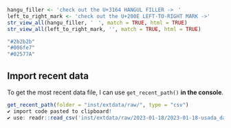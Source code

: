 ```r
hangu_filler <- 'check out the U+3164 HANGUL FILLER ->ㅤ'
left_to_right_mark <- 'check out the U+200E LEFT-TO-RIGHT MARK ->‎'
str_view_all(hangu_filler, 'ㅤ', match = TRUE, html = TRUE)
str_view_all(left_to_right_mark, '‎', match = TRUE, html = TRUE)
```

```r
"#2b2b2b"
"#006fe7"
"#02577A"
```



## Import recent data 

To get the most recent data file, I can use `get_recent_path()` **in the console**.

```r
get_recent_path(folder = "inst/extdata/raw/", type = "csv")
✔ import code pasted to clipboard!
✔ use: readr::read_csv('inst/extdata/raw/2023-01-18/2023-01-18-usada_data_raw.csv')
```
